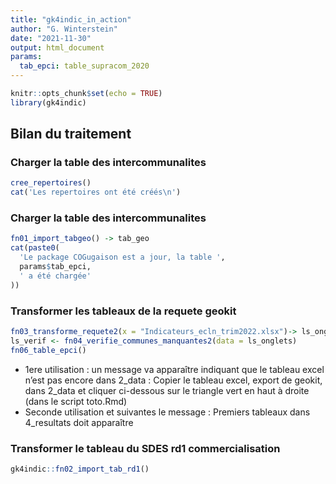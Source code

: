 ```yaml
---
title: "gk4indic_in_action"
author: "G. Winterstein"
date: "2021-11-30"
output: html_document
params:
  tab_epci: table_supracom_2020
---
```


```r
knitr::opts_chunk$set(echo = TRUE)
library(gk4indic)
```

## Bilan du traitement

### Charger la table des intercommunalites

```r
cree_repertoires()
cat('Les repertoires ont été créés\n')

```




### Charger la table des intercommunalites

```r


fn01_import_tabgeo() -> tab_geo
cat(paste0(
  'Le package COGugaison est a jour, la table ',
  params$tab_epci,
  ' a été chargée'
))


```

### Transformer les tableaux de la requete geokit

```r

fn03_transforme_requete2(x = "Indicateurs_ecln_trim2022.xlsx")-> ls_onglets
ls_verif <- fn04_verifie_communes_manquantes2(data = ls_onglets)
fn06_table_epci()

```

-   1ere utilisation : un message va apparaître indiquant que le tableau excel n'est pas encore dans 2_data : Copier le tableau excel, export de geokit, dans 2_data et cliquer ci-dessous sur le triangle vert en haut à droite (dans le script toto.Rmd)
-   Seconde utilisation et suivantes le message : Premiers tableaux dans 4_resultats doit apparaître


### Transformer le tableau du SDES rd1 commercialisation

```r

gk4indic::fn02_import_tab_rd1()

```



